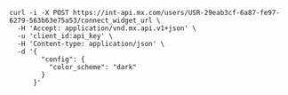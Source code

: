 
```shell
curl -i -X POST https://int-api.mx.com/users/USR-29eab3cf-6a87-fe97-6279-563b63e75a53/connect_widget_url \
  -H 'Accept: application/vnd.mx.api.v1+json' \
  -u 'client_id:api_key' \
  -H 'Content-type: application/json' \
  -d '{
        "config": {
          "color_scheme": "dark"
        }
      }'
```
